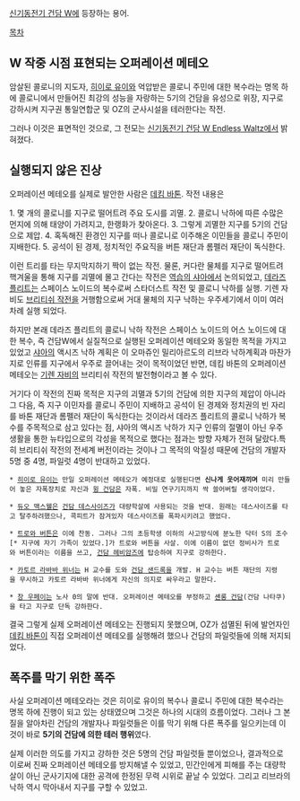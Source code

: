 [[신기동전기 건담 W]]에 등장하는 용어.

[[목차]]

== W 작중 시점 표현되는 오퍼레이션 메테오 ==
암살된 콜로니의 지도자, [[히이로 유이]]와 억압받은 콜로니 주민에 대한 복수라는 명목 하에 콜로니에서 만들어진 최강의 성능을 자랑하는 5기의 건담을 유성으로 위장, 지구로 강하시켜 지구권 통일연합군 및 OZ의 군사시설을 테러한다는 작전. 

그러나 이것은 표면적인 것으로, 그 전모는 [[신기동전기 건담 W Endless Waltz]]에서 밝혀졌다.

== 실행되지 않은 진상 ==
오퍼레이션 메테오를 실제로 발안한 사람은 [[데킴 바톤]]. 작전 내용은

1. 몇 개의 콜로니를 지구로 떨어트려 주요 도시를 괴멸.
2. 콜로니 낙하에 따른 수많은 먼지에 의해 태양이 가려지고, 한랭화가 찾아온다.
3. 그렇게 괴멸한 지구를 5기의 건담으로 제압.
4. 혹독해진 환경인 지구를 떠나 콜로니로 이주해온 이민들을 콜로니 주민이 지배한다.
5. 공석이 된 경제, 정치적인 주요직을 버튼 재단과 롬펠러 재단이 독식한다.

이런 트리를 타는 무지막지하기 짝이 없는 작전. 물론, 커다란 물체를 지구로 떨어트려 핵겨울을 통해 지구를 괴멸에 몰고 간다는 작전은 [[역습의 샤아]]에서 논의되었고, [[데라즈 플리트]]는 스페이스 노이드의 복수로써 스타더스트 작전 및 콜로니 낙하를 실행. 기렌 자비도 [[브리티쉬 작전]]을 거행함으로써 거대 물체의 지구 낙하는 우주세기에서 이미 여러 차례 실행 되었다.

하지만 본래 데라즈 플리트의 콜로니 낙하 작전은 스페이스 노이드의 어스 노이드에 대한 복수, 즉 건담W에서 실질적으로 실행된 오퍼레이션 메테오와 동일한 목적을 가지고 있었고 [[샤아]]의 액시즈 낙하 계획은 이 오마쥬인 밀리아르도의 리브라 낙하계획과 마찬가지로 인류를 지구에서 우주로 끌어내는 것이 목적이었던 반면, 데킴 바톤의 오퍼레이션 메테오는 [[기렌 자비]]의 브리티쉬 작전의 발전형이라고 볼 수 있다. 

거기다 이 작전의 진짜 목적은  지구의 괴멸과 5기의 건담에 의한 지구의 제압이 아니라 그 다음, 즉 지구 이민자를 콜로니 주민이 지배하고 공석이 된 경제와 정치권의 빈 자리를 바톤 재단과 롬펠러 재단이 독식한다는 것이라서 데라즈 플리트의 콜로니 낙하가 복수를 주목적으로 삼고 있다는 점, 샤아의 액시즈 낙하가 지구 인류의 절멸이 아닌 우주 생활을 통한 뉴타입으로의 각성을 목적으로 했다는 점과는 방향 자체가 전혀 달랐다.특히 브리티쉬 작전의 전세계 버전이라는 것이나 그 목적의 악질성 때문에 건담의 개발자 5명 중 4명, 파일럿 4명이 반대하고 있었다.

 * [[히이로 유이]]는 만일 오퍼레이션 메테오가 예정대로 실행된다면 '''신나게 웃어재끼며''' 미리 만들어 놓은 자폭장치로 자신과 [[윙 건담]]은 자폭. 비밀 연구기지까지 싹 쓸어버릴 생각이었다.

 * [[듀오 맥스웰]]은 [[건담 데스사이즈]]가 대량학살에 사용되는 것을 반대. 원래는 데스사이즈를 타고 탈주하려했으나, 콕피트가 잠겨있자 데스사이즈를 폭파시키려고 했었다.

 * [[트로와 버튼]]은 이에 찬동. 그러나 그의 초등학생 이하의 사고방식에 분노한 닥터 S의 조수[* 지구에 자기 가족이 있었다.]가 트로와 버튼을 사살. 이에 이름이 없던 정비사가 트로와 버튼이라는 이름을 쓰고, [[건담 헤비암즈]]에 탑승하여 지구로 강하한다.

 * [[카토르 라바바 위너]]는 H 교수를 도와 [[건담 샌드록]]을 개발. H 교수는 버튼 재단의 지령을 무시하고 카토르 라바바 위너에게 자신의 의지로 싸우라고 말한다.

 * [[창 우페이]]는 노사 0의 말에 반대. 오퍼레이션 메테오를 부정하고 [[셴롱 건담]](건담 나타쿠)을 타고 지구로 단독 강하한다.

결국 그렇게 실제 오퍼레이션 메테오는 진행되지 못했으며, OZ가 섬멸된 뒤에 발언자인 [[데킴 바톤]]이 직접 오퍼레이션 메테오를 실행해려 했으나 건담의 파일럿들에 의해 저지되었다.

== 폭주를 막기 위한 폭주 ==
사실 오퍼레이션 메테오라는 것은 히이로 유이의 복수나 콜로니 주민에 대한 복수라는 명목 하에 진행이 되고 있는 상태였으며 그것은 하나의 시대의 흐름이었다. 그러나 그 본질을 알아차린 건담의 개발자나 파일럿들은 이를 막기 위해 다른 폭주를 일으키는데 이것이 바로 '''5기의 건담에 의한 테러 행위'''였다.

실제 이러한 의도를 가지고 강하한 것은 5명의 건담 파일럿들 뿐이었으나, 결과적으로 이로써 진짜 오퍼레이션 메테오를 방지해낼 수 있었고, 민간인에게 피해를 주는 대량학살이 아닌 군사기지에 대한 공격에 한정된 무력 시위로 끝날 수 있었다. 그리고 리브라의 낙하 역시 막아내서 지구를 구할 수 있었고.
